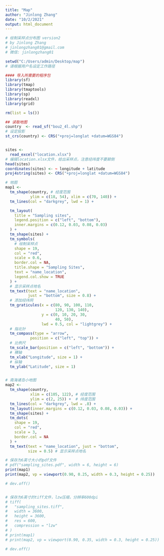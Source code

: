 ```yaml
---
title: "Map"
author: "Jinlong Zhang"
date: "10/2/2021"
output: html_document
---
```


```R
# 绘制采样点分布图 version2
# by Jinlong Zhang
# jinlongzhang01@gmail.com
# 微信: jinlongzhang01

setwd("C:/Users/admin/Desktop/map") 
# 请根据用户名设定工作路径

#### 导入所需要的程序包
library(sf)
library(tmap)
library(tmaptools)
library(sp)
library(readxl)
library(grid)

rm(list = ls())

## 读取地图
country  <- read_sf("bou2_4l.shp") 
# 设定投影
st_crs(country) <- CRS("+proj=longlat +datum=WGS84") 


sites <-
  read_excel("location.xlsx") 
# 编辑location.xlsx文件，给出采样点，注意经纬度不要颠倒
head(sites)
coordinates(sites) <- ~ longitude + latitude
proj4string(sites) <- CRS("+proj=longlat +datum=WGS84")

# 地图
map1 <-
  tm_shape(country, # 经度范围
           ylim = c(18, 54), xlim = c(70, 140)) +
  tm_lines(col = "darkgrey", lwd = 1) +

  tm_layout(
    title = "Sampling sites",
    legend.position = c("left", "bottom"),
    inner.margins = c(0.12, 0.03, 0.08, 0.03)
  ) +
  tm_shape(sites) +
  tm_symbols(
    # 绘制采样点
    shape = 19,
    col = "red",
    scale = 0.6,
    border.col = NA,
    title.shape = "Sampling Sites",
    text = "name_location",
    legend.col.show = TRUE
  ) + 
  # 显示采样点地名 
  tm_text(text = "name_location", 
          just = "bottom", size = 0.8) + 
  # 添加经纬网
  tm_graticules(x = c(80, 90, 100, 110, 
                      120, 130, 140),
                y = c(0, 10, 20, 30, 
                      40, 50), 
                lwd = 0.5, col = "lightgrey") + 
  # 指北针
  tm_compass(type = "arrow",
           position = c("left", "top")) +  
  # 比例尺
  tm_scale_bar(position = c("left", "bottom")) + 
  # 横轴
  tm_xlab("Longitude", size = 1) +
  # 纵轴
  tm_ylab("Latitude", size = 1)


# 南海诸岛小地图
map2 <-
  tm_shape(country,
           xlim = c(105, 122), # 经度范围
           ylim = c(2, 25)) +  # 纬度范围
  tm_lines(col = "darkgrey", lwd = .8) +
  tm_layout(inner.margins = c(0.12, 0.03, 0.08, 0.03)) +
  tm_shape(sites) +
  tm_dots(
    shape = 19,
    col = "red",
    scale = 3,
    border.col = NA
  ) +
  tm_text(text = "name_location", just = "bottom", 
          size = 0.5) # 显示采样点地名

# 保存为6英寸大小的pdf文件
# pdf("sampling_sites.pdf", width = 6, height = 6)
print(map1)
print(map2, vp = viewport(0.90, 0.25, width = 0.3, height = 0.25))

# dev.off()


# 保存为6英寸的tiff文件，lzw压缩，分辨率600dpi
# tiff(
#   "sampling_sites.tiff",
#   width = 3600,
#   height = 3600,
#   res = 600,
#   compression = "lzw"
# )
# print(map1)
# print(map2, vp = viewport(0.90, 0.35, width = 0.3, height = 0.25))

# dev.off()
```
